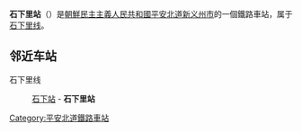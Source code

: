 {{unreferenced|time=2015-01-12T05:00:31+00:00}}
{{朝鮮半島車站資訊
|公司色 = blue
|文字色 = 
|站名 = 石下里站
|圖片 = 
|pxl = 
|圖片說明 =
|前一站 = [[石下站_(平安北道)|石下]]
|前一站距離 = 
|後一站距離 = 
|後一站 = 
|所屬路線 = [[石下里线|石下里线]]
|距離 = 
|起點站 = [[盐州站|盐州]]
|諺文 = 석하리역
|朝鮮漢字 = 石下里驛
|文觀部式 = 
|馬-賴式 = Sŏkha-ri-yŏk
|副站名 = 
|車站編號 = 
|停站路線數 = 
|所屬公司 = [[朝鮮民主主義人民共和國鐵道省|朝鮮民主主義人民共和國鐵道省]]
|所在地 =[[平安北道|平安北道]][[新义州市|新义州市]]
|車站構造 = 地面车站
|月台配置 = 
|啟用年月日 =
|廢站年月日 = 
|上下車人次 = 
|統計年度 = 
|轉車 = 
|備註 = 
|全寬備註 = 
}}

'''石下里站'''（{{lang-ko|석하리역}}）是[[朝鮮民主主義人民共和國|朝鮮民主主義人民共和國]][[平安北道|平安北道]][[新义州市|新义州市]]的一個鐵路車站，属于[[石下里线|石下里线]]。

==邻近车站==
石下里线
:[[石下站_(平安北道)|石下站]] - '''石下里站'''

{{朝鲜铁路小作品}}

{{石下里线}}

[[Category:平安北道鐵路車站|Category:平安北道鐵路車站]]